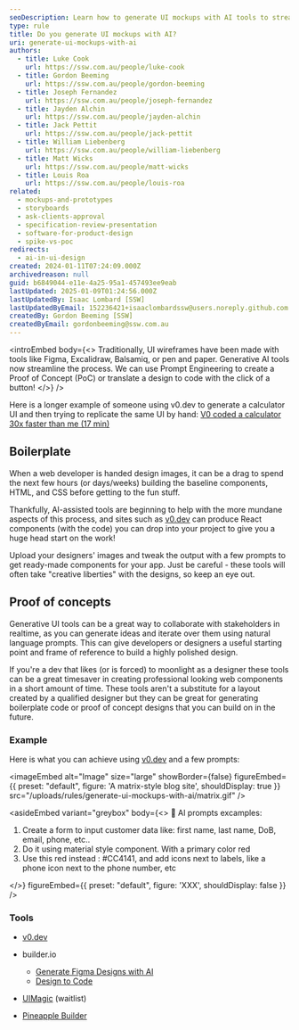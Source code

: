 ```yaml
---
seoDescription: Learn how to generate UI mockups with AI tools to streamline your design process.
type: rule
title: Do you generate UI mockups with AI?
uri: generate-ui-mockups-with-ai
authors:
  - title: Luke Cook
    url: https://ssw.com.au/people/luke-cook
  - title: Gordon Beeming
    url: https://ssw.com.au/people/gordon-beeming
  - title: Joseph Fernandez
    url: https://ssw.com.au/people/joseph-fernandez
  - title: Jayden Alchin
    url: https://ssw.com.au/people/jayden-alchin
  - title: Jack Pettit
    url: https://ssw.com.au/people/jack-pettit
  - title: William Liebenberg
    url: https://ssw.com.au/people/william-liebenberg
  - title: Matt Wicks
    url: https://ssw.com.au/people/matt-wicks
  - title: Louis Roa
    url: https://ssw.com.au/people/louis-roa
related:
  - mockups-and-prototypes
  - storyboards
  - ask-clients-approval
  - specification-review-presentation
  - software-for-product-design
  - spike-vs-poc
redirects:
  - ai-in-ui-design
created: 2024-01-11T07:24:09.000Z
archivedreason: null
guid: b6849044-e11e-4a25-95a1-457493ee9eab
lastUpdated: 2025-01-09T01:24:56.000Z
lastUpdatedBy: Isaac Lombard [SSW]
lastUpdatedByEmail: 152236421+isaaclombardssw@users.noreply.github.com
createdBy: Gordon Beeming [SSW]
createdByEmail: gordonbeeming@ssw.com.au
---
```


<introEmbed
  body={<>
Traditionally, UI wireframes have been made with tools like Figma, Excalidraw, Balsamiq, or pen and paper. Generative AI tools now streamline the process. We can use Prompt Engineering to create a Proof of Concept (PoC) or translate a design to code with the click of a button!
  </>}
/>
<youtubeEmbed url="https://www.youtube.com/watch?v=cyFVtaLy-bA" description="Video: Build a fullstack app in 7 minutes with v0 (Figma to code)! (7 min)" />

Here is a longer example of someone using v0.dev to generate a calculator UI and then trying to replicate the same UI by hand: [V0 coded a calculator 30x faster than me (17 min)](https://youtu.be/WFZ-g0w3OW4?si=A-18DvJRd2KXfbNy)

## Boilerplate

When a web developer is handed design images, it can be a drag to spend the next few hours (or days/weeks) building the baseline components, HTML, and CSS before getting to the fun stuff.

Thankfully, AI-assisted tools are beginning to help with the more mundane aspects of this process, and sites such as [v0.dev](https://v0.dev) can produce React components (with the code) you can drop into your project to give you a huge head start on the work!

Upload your designers' images and tweak the output with a few prompts to get ready-made components for your app. Just be careful - these tools will often take "creative liberties" with the designs, so keep an eye out.

## Proof of concepts

Generative UI tools can be a great way to collaborate with stakeholders in realtime, as you can generate ideas and iterate over them using natural language prompts. This can give developers or designers a useful starting point and frame of reference to build a highly polished design.

If you're a dev that likes (or is forced) to moonlight as a designer these tools can be a great timesaver in creating professional looking web components in a short amount of time. These tools aren't a substitute for a layout created by a qualified designer but they can be great for generating boilerplate code or proof of concept designs that you can build on in the future.

### Example

Here is what you can achieve using [v0.dev](https://v0.dev) and a few prompts:


<imageEmbed
  alt="Image"
  size="large"
  showBorder={false}
  figureEmbed={{
    preset: "default",
    figure: 'A matrix-style blog site',
    shouldDisplay: true
  }}
  src="/uploads/rules/generate-ui-mockups-with-ai/matrix.gif"
/>

<asideEmbed
  variant="greybox"
  body={<>
    🤖 AI prompts excamples:

1. Create a form to input customer data like: first name, last name, DoB, email, phone, etc..
2. Do it using material style component. With a primary color red
3. Use this red instead : #CC4141, and add icons next to labels, like a phone icon next to the phone number, etc

  </>}
  figureEmbed={{
    preset: "default",
    figure: 'XXX',
    shouldDisplay: false
  }}
/>

### Tools

* [v0.dev](https://v0.dev)
* builder.io

  * [Generate Figma Designs with AI](https://www.builder.io/blog/ai-figma)
  * [Design to Code](https://www.builder.io/m/design-to-code)
* [UIMagic](https://www.uimagic.io/) (waitlist)
* [Pineapple Builder](https://www.pineapplebuilder.com/)
